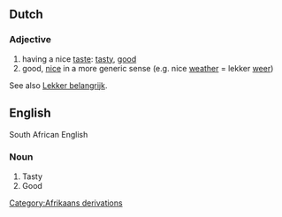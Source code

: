 ==Dutch==
===Adjective===
# having a nice [[taste]]: [[tasty]], [[good]]
# good, [[nice]] in a more generic sense (e.g. nice [[weather]] = lekker [[weer]])

See also [[Lekker belangrijk]].
==English==
South African English
===Noun===
# Tasty
# Good
[[Category:Afrikaans derivations]]